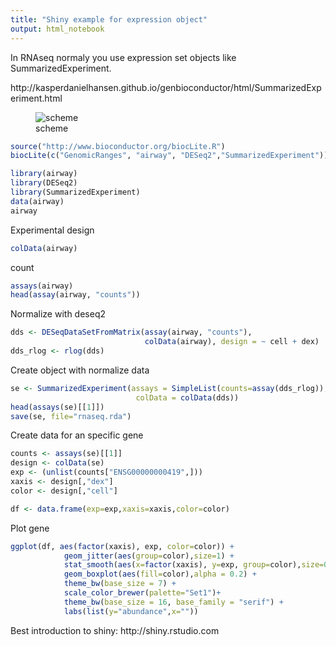 ```yaml
---
title: "Shiny example for expression object"
output: html_notebook
---
```


In RNAseq normaly you use expression set objects like SummarizedExperiment.

http://kasperdanielhansen.github.io/genbioconductor/html/SummarizedExperiment.html

![scheme](http://www.nature.com/nmeth/journal/v12/n2/images/nmeth.3252-F2.jpg)


```r
source("http://www.bioconductor.org/biocLite.R")
biocLite(c("GenomicRanges", "airway", "DESeq2","SummarizedExperiment"))
```

```r
library(airway)
library(DESeq2)
library(SummarizedExperiment)
data(airway)
airway
```

Experimental design

```r
colData(airway)
```

count

```r
assays(airway)
head(assay(airway, "counts"))
```

Normalize with deseq2
```r
dds <- DESeqDataSetFromMatrix(assay(airway, "counts"), 
                              colData(airway), design = ~ cell + dex)
dds_rlog <- rlog(dds)
```

Create object with normalize data
```r
se <- SummarizedExperiment(assays = SimpleList(counts=assay(dds_rlog)),
                            colData = colData(dds))
head(assays(se)[[1]])
save(se, file="rnaseq.rda")
```

Create data for an specific gene
```r
counts <- assays(se)[[1]]
design <- colData(se)
exp <- (unlist(counts["ENSG00000000419",]))
xaxis <- design[,"dex"]
color <- design[,"cell"]

df <- data.frame(exp=exp,xaxis=xaxis,color=color)
```

Plot gene
```r
ggplot(df, aes(factor(xaxis), exp, color=color)) +
            geom_jitter(aes(group=color),size=1) +
            stat_smooth(aes(x=factor(xaxis), y=exp, group=color),size=0.3, fill="grey80") +
            geom_boxplot(aes(fill=color),alpha = 0.2) +
            theme_bw(base_size = 7) +
            scale_color_brewer(palette="Set1")+
            theme_bw(base_size = 16, base_family = "serif") +
            labs(list(y="abundance",x=""))
```

Best introduction to shiny: http://shiny.rstudio.com

